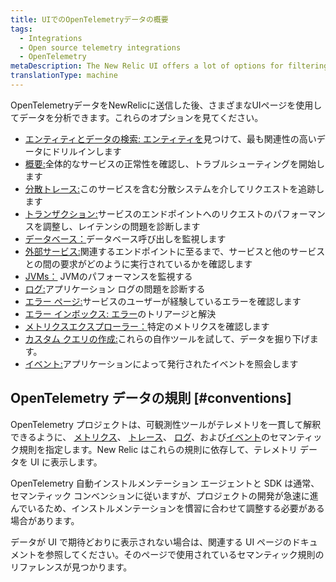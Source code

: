```yaml
---
title: UIでのOpenTelemetryデータの概要
tags:
  - Integrations
  - Open source telemetry integrations
  - OpenTelemetry
metaDescription: The New Relic UI offers a lot of options for filtering and viewing data from OpenTelemetry.
translationType: machine
---
```


OpenTelemetryデータをNewRelicに送信した後、さまざまなUIページを使用してデータを分析できます。これらのオプションを見てください。

* [エンティティとデータの検索: エンティティを](/docs/more-integrations/open-source-telemetry-integrations/opentelemetry/view-your-data/opentelemetry-find-entities)見つけて、最も関連性の高いデータにドリルインします
* [概要:](/docs/more-integrations/open-source-telemetry-integrations/opentelemetry/view-your-data/opentelemetry-summary-page)全体的なサービスの正常性を確認し、トラブルシューティングを開始します
* [分散トレース:](/docs/more-integrations/open-source-telemetry-integrations/opentelemetry/view-your-data/opentelemetry-distributed-tracing-page)このサービスを含む分散システムを介してリクエストを追跡します
* [トランザクション:](/docs/more-integrations/open-source-telemetry-integrations/opentelemetry/view-your-data/opentelemetry-transactions-page)サービスのエンドポイントへのリクエストのパフォーマンスを調整し、レイテンシの問題を診断します
* [データベース：](/docs/more-integrations/open-source-telemetry-integrations/opentelemetry/view-your-data/opentelemetry-database-page)データベース呼び出しを監視します
* [外部サービス:](/docs/more-integrations/open-source-telemetry-integrations/opentelemetry/view-your-data/opentelemetry-external-services-page)関連するエンドポイントに至るまで、サービスと他のサービスとの間の要求がどのように実行されているかを確認します
* [JVMs：](/docs/more-integrations/open-source-telemetry-integrations/opentelemetry/view-your-data/opentelemetry-jvms-page) JVMのパフォーマンスを監視する
* [ログ:](/docs/more-integrations/open-source-telemetry-integrations/opentelemetry/view-your-data/opentelemetry-logs-page)アプリケーション ログの問題を診断する
* [エラー ページ:](/docs/more-integrations/open-source-telemetry-integrations/opentelemetry/view-your-data/opentelemetry-errors-page)サービスのユーザーが経験しているエラーを確認します
* [エラー インボックス: エラー](/docs/more-integrations/open-source-telemetry-integrations/opentelemetry/view-your-data/opentelemetry-errors-inbox-page)のトリアージと解決
* [メトリクスエクスプローラー：](/docs/more-integrations/open-source-telemetry-integrations/opentelemetry/view-your-data/opentelemetry-metrics-explorer-page)特定のメトリクスを確認します
* [カスタム クエリの作成:](/docs/more-integrations/open-source-telemetry-integrations/opentelemetry/view-your-data/opentelemetry-data-explorer-query-builder)これらの自作ツールを試して、データを掘り下げます。
* [イベント:](/docs/more-integrations/open-source-telemetry-integrations/opentelemetry/view-your-data/opentelemetry-events)アプリケーションによって発行されたイベントを照会します

## OpenTelemetry データの規則 [#conventions]

OpenTelemetry プロジェクトは、可観測性ツールがテレメトリを一貫して解釈できるように、 [メトリクス](https://github.com/open-telemetry/opentelemetry-specification/tree/main/specification/metrics/semantic_conventions)、 [トレース](https://github.com/open-telemetry/opentelemetry-specification/tree/main/specification/trace/semantic_conventions)、 [ログ](https://github.com/open-telemetry/opentelemetry-specification/tree/main/specification/logs/semantic_conventions)、および[イベント](https://github.com/open-telemetry/opentelemetry-specification/blob/main/specification/logs/semantic_conventions/events.md)のセマンティック規則を指定します。New Relic はこれらの規則に依存して、テレメトリ データを UI に表示します。

OpenTelemetry 自動インストルメンテーション エージェントと SDK は通常、セマンティック コンベンションに従いますが、プロジェクトの開発が急速に進んでいるため、インストルメンテーションを慣習に合わせて調整する必要がある場合があります。

データが UI で期待どおりに表示されない場合は、関連する UI ページのドキュメントを参照してください。そのページで使用されているセマンティック規則のリファレンスが見つかります。